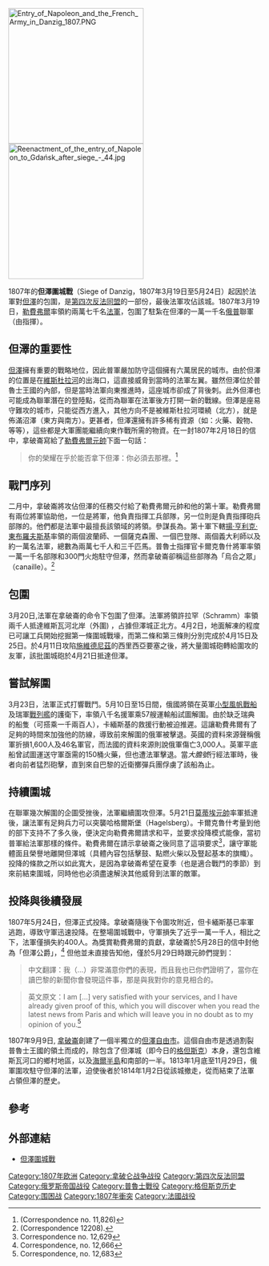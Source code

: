 {{About|1807年的圍城戰||但澤圍城戰}}
{{Infobox military conflict
|conflict    = 但澤圍城戰
|partof      = [[第四次反法同盟|第四次反法同盟]]
|image       = [[File:Siege_of_Danzig_plans_of_battles-1-.jpg|300px]]
|caption     = 但澤圍城戰的計劃
|date        = 1807年3月19日 - 5月24日
|place       = [[普魯士王國|普魯士]]的[[但澤|但澤]]（即今日波蘭境內的[[格但斯克|格但斯克]]）
|result      = 法國勝利
|combatant1  = {{flagicon|France}} [[法蘭西第一帝國|法國]]
|combatant2  = {{flagicon|Prussia|1803}} [[普魯士王國|普魯士]]<br>{{flagicon|Russia}} [[俄羅斯帝國|俄羅斯]]<br>{{flagicon|United Kingdom}} [[大不列顛及愛爾蘭聯合王國|聯合王國]] （海軍部分）
|commander1  = {{flagicon|France}} [[弗朗索瓦·約瑟夫·勒費弗爾|勒費弗爾元帥]]
|commander2  = {{flagicon|Prussia|1803}} {{link-en|弗里德希·阿道夫·格拉夫·馮·卡爾克魯什|Friedrich Adolf Graf von Kalckreuth|卡爾克魯什元帥}}<br>{{flagicon|Russia}} {{link-en|尼可萊·卡緬斯基|Nikolay Kamensky}}
|strength1   = 約27,000名步兵<br>3,000名騎兵
|strength2   = 約20,000名步兵
|casualties1 = 約400人
|casualties2 = 約11,000人
}}
{{Campaignbox Fourth Coalition}}
[[File:Entry_of_Napoleon_and_the_French_Army_in_Danzig_1807.PNG|270px]]
[[File:Reenactment_of_the_entry_of_Napoleon_to_Gdańsk_after_siege_-_44.jpg|270px]]

1807年的'''但澤圍城戰'''（Siege of Danzig，1807年3月19日至5月24日）起因於法軍對[[但澤|但澤]]的包圍，是[[第四次反法同盟|第四次反法同盟]]的一部份，最後法軍攻佔該城。1807年3月19日，[[弗朗索瓦·约瑟夫·勒费弗尔|勒費弗爾]]率領約兩萬七千名[[法蘭西第一帝國|法軍]]，包圍了駐紮在但澤的一萬一千名[[俄罗斯帝国|俄]][[普魯士王國|普]]聯軍（由{{Link-en|弗里德希·阿道夫·格拉夫·馮·卡爾克魯什|Friedrich Adolf, Count von Kalckreuth|卡爾克魯什元帥}}指揮）。

==但澤的重要性==
[[格但斯克|但澤]]擁有重要的戰略地位，因此普軍嚴加防守這個擁有六萬居民的城市。由於但澤的位置是在[[維斯杜拉河|維斯杜拉河]]的出海口，這直接威脅到當時的法軍左翼。雖然但澤位於普魯士王國的內部，但是當時法軍向東推進時，這座城市卻成了背後刺。此外但澤也可能成為聯軍潛在的登陸點，從而為聯軍在法軍後方打開一新的戰線。但澤是座易守難攻的城市，只能從西方進入，其他方向不是被維斯杜拉河環繞（北方），就是佈滿沼澤（東方與南方）。更甚者，但澤還擁有許多稀有資源（如：火藥、穀物、{{Link-en|純淨蒸餾酒|eau de vie}}等等），這些都是大軍團能繼續向東作戰所需的物資。在一封1807年2月18日的信中，拿破崙寫給了[[弗朗索瓦·約瑟夫·勒費弗爾|勒費弗爾元帥]]下面一句話： <blockquote>你的榮耀在乎於能否拿下但澤：你必須去那裡。<ref>(Correspondence no. 11,826)</ref></blockquote>

==戰鬥序列==
二月中，拿破崙將攻佔但澤的任務交付給了勒費弗爾元帥和他的第十軍。勒費弗爾有兩位將軍協助他，一位是{{Link-en|弗朗索瓦，馬奎斯·德·夏瑟盧-魯巴|François, marquis de Chasseloup-Laubat|夏瑟盧-魯巴}}將軍，他負責指揮工兵部隊，另一位則是負責指揮砲兵部隊的{{Link-en|讓·安布萊·巴斯頓·德·拉里布瓦西埃|Jean Ambroise Baston de Lariboisière|巴斯頓·德·拉里布瓦西埃}}。他們都是法軍中最擅長該領域的將領。參謀長為{{Link-en|讓-巴蒂斯特·杜洛埃 (德愛爾隆伯爵)|Jean-Baptiste Drouet, Comte d'Erlon|杜洛埃將軍}}。第十軍下轄[[揚·亨利克·東布羅夫斯基|揚·亨利克·東布羅夫斯基]]率領的兩個波蘭師、一個薩克森團、一個巴登隊、兩個義大利師以及約一萬名法軍，總數為兩萬七千人和三千匹馬。普魯士指揮官卡爾克魯什將軍率領一萬一千名部隊和300門火炮駐守但澤，然而拿破崙卻稱這些部隊為「烏合之眾」（canaille）。<ref>(Correspondence 12208).</ref>

==包圍==
3月20日,法軍在拿破崙的命令下包圍了但澤。法軍將領許拉罕（Schramm）率領兩千人抵達維斯瓦河北岸（{{link-en|維斯瓦河口要塞|Wisłoujście Fortress}}外圍) ，占據但澤城正北方。4月2日，地面解凍的程度已可讓工兵開始挖掘第一條圍城戰壕，而第二條和第三條則分別完成於4月15日及25日。{{link-en|多米尼克·旺達姆|Dominique Vandamme|旺達姆}}於4月11日攻陷[[施維德尼茲|施維德尼茲]]的西里西亞要塞之後，將大量圍城砲轉給圍攻的友軍，該批圍城砲於4月21日抵達但澤。

==嘗試解圍==
3月23日，法軍正式打響戰鬥。5月10日至15日間，俄國將領{{link-en|尼可萊·卡緬斯基|Nikolay Kamensky|卡緬斯基}}在英軍[[小型風帆戰船|小型風帆戰船]]{{link-en|法爾康號戰船 (1802年)|HMS Falcon (1802)|''法爾康號''}}及瑞軍[[戰列艦|戰列艦]]的護衛下，率領八千名援軍乘57艘運輸船試圖解圍。由於缺乏瑞典的船隻（可搭乘一千兩百人），卡緬斯基的救援行動被迫推遲。這讓勒費弗爾有了足夠的時間來加強他的防線，導致前來解圍的俄軍被擊退。英國的資料來源聲稱俄軍折損1,600人及46名軍官，而法國的資料來源則說俄軍傷亡3,000人。英軍平底船{{link-en|大膽號戰艦 (1804年)|HMS Dauntless (1804)|''大膽號''}}曾試圖運送守軍亟需的150桶火藥，但也遭法軍擊退。當''大膽號''行經法軍時，後者向前者猛烈砲擊，直到來自巴黎的近衛擲彈兵團俘虜了該船為止。

==持續圍城==
在聯軍幾次解圍的企圖受挫後，法軍繼續圍攻但澤。5月21日[[愛德華·阿道夫·卡西米爾·約瑟夫·莫蒂埃|莫蒂埃元帥]]率軍抵達後，讓法軍有足夠兵力可以突襲哈格爾斯堡（Hagelsberg）。卡爾克魯什考量到他的部下支持不了多久後，便決定向勒費弗爾請求和平，並要求投降模式能像，當初普軍{{link-en|美茵茲戰役 (1793年)|Siege of Mainz (1793)|1793年在美茵茲}}給法軍那樣的條件。勒費弗爾在請示拿破崙之後同意了這項要求<ref>Correspondence no. 12,629</ref>，讓守軍能體面且榮譽地離開但澤城（具體內容包括擊鼓、點燃火柴以及豎起基本的旗幟）。投降的條款之所以如此寬大，是因為拿破崙希望在夏季（也是適合戰鬥的季節）到來前結束圍城，同時他也必須盡速解決其他威脅到法軍的敵軍。

==投降與後續發展==
1807年5月24日，但澤正式投降。拿破崙隨後下令圍攻附近{{link-en|維斯瓦河口要塞|Wisłoujście Fortress}}，但卡緬斯基已率軍逃跑，導致守軍迅速投降。在整場圍城戰中，守軍損失了近乎一萬一千人，相比之下，法軍僅損失約400人。為獎賞勒費弗爾的貢獻，拿破崙於5月28日的信中封他為「但澤公爵」，<ref>Correspondence, no. 12,666</ref> 但他並未直接告知他，僅於5月29日時跟元帥們提到： <blockquote>中文翻譯：我（...）非常滿意你們的表現，而且我也已你們證明了，當你在讀巴黎的新聞你會發現這件事，那是與我對你的意見相合的。</blockquote><blockquote>英文原文：I am […] very satisfied with your services, and I have already given proof of this, which you will discover when you read the latest news from Paris and which will leave you in no doubt as to my opinion of you.<ref>Correspondence, no. 12,683</ref></blockquote>

1807年9月9日, [[拿破仑一世|拿破崙]]創建了一個半獨立的[[但澤自由市_(拿破崙時代)|但澤自由市]]。這個自由市是透過割裂普魯士王國的領土而成的，除包含了但澤城（即今日的[[格但斯克|格但斯克]]）本身，還包含維斯瓦河口的鄉村地區，以及[[海爾半島|海爾半島]]和{{link-en|維斯瓦沙嘴|Vistula Spit}}南部的一半。1813年1月底至11月29日，俄軍圍攻駐守但澤的法軍，迫使後者於1814年1月2日從該城撤走，從而結束了法軍占領但澤的歷史。

==參考==
{{Reflist}}

==外部連結==
* [https://web.archive.org/web/20080907092949/http://www.napoleon.org/en/reading_room/timelines/files/friedland_06.asp 但澤圍城戰]

{{Napoleonic Wars}}

{{coord|54.366667|18.633333|format=dms|display=title|type:event}}

{{DEFAULTSORT:Danzig 1807, Siege of}}
[[Category:1807年欧洲|Category:1807年欧洲]]
[[Category:拿破仑战争战役|Category:拿破仑战争战役]]
[[Category:第四次反法同盟|Category:第四次反法同盟]]
[[Category:俄罗斯帝国战役|Category:俄罗斯帝国战役]]
[[Category:普魯士戰役|Category:普魯士戰役]]
[[Category:格但斯克历史|Category:格但斯克历史]]
[[Category:围困战|Category:围困战]]
[[Category:1807年衝突|Category:1807年衝突]]
[[Category:法國战役|Category:法國战役]]